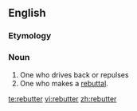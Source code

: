 ==English==

===Etymology===
{{suffix|rebut|er}}

===Noun===
{{en-noun}}

# One who drives back or repulses
# One who makes a [[rebuttal]].

[[te:rebutter]]
[[vi:rebutter]]
[[zh:rebutter]]